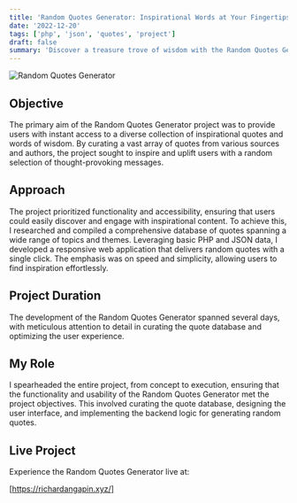 ```yaml
---
title: 'Random Quotes Generator: Inspirational Words at Your Fingertips'
date: '2022-12-20'
tags: ['php', 'json', 'quotes', 'project']
draft: false
summary: 'Discover a treasure trove of wisdom with the Random Quotes Generator. Access a diverse collection of inspirational quotes and words of wisdom instantly!'
---
```


![Random Quotes Generator](/static/images/main-quotes.png)

## Objective

The primary aim of the Random Quotes Generator project was to provide users with instant access to a diverse collection of inspirational quotes and words of wisdom. By curating a vast array of quotes from various sources and authors, the project sought to inspire and uplift users with a random selection of thought-provoking messages.

## Approach

The project prioritized functionality and accessibility, ensuring that users could easily discover and engage with inspirational content. To achieve this, I researched and compiled a comprehensive database of quotes spanning a wide range of topics and themes. Leveraging basic PHP and JSON data, I developed a responsive web application that delivers random quotes with a single click. The emphasis was on speed and simplicity, allowing users to find inspiration effortlessly.

## Project Duration

The development of the Random Quotes Generator spanned several days, with meticulous attention to detail in curating the quote database and optimizing the user experience.

## My Role

I spearheaded the entire project, from concept to execution, ensuring that the functionality and usability of the Random Quotes Generator met the project objectives. This involved curating the quote database, designing the user interface, and implementing the backend logic for generating random quotes.

## Live Project

Experience the Random Quotes Generator live at:

[https://richardangapin.xyz/]
